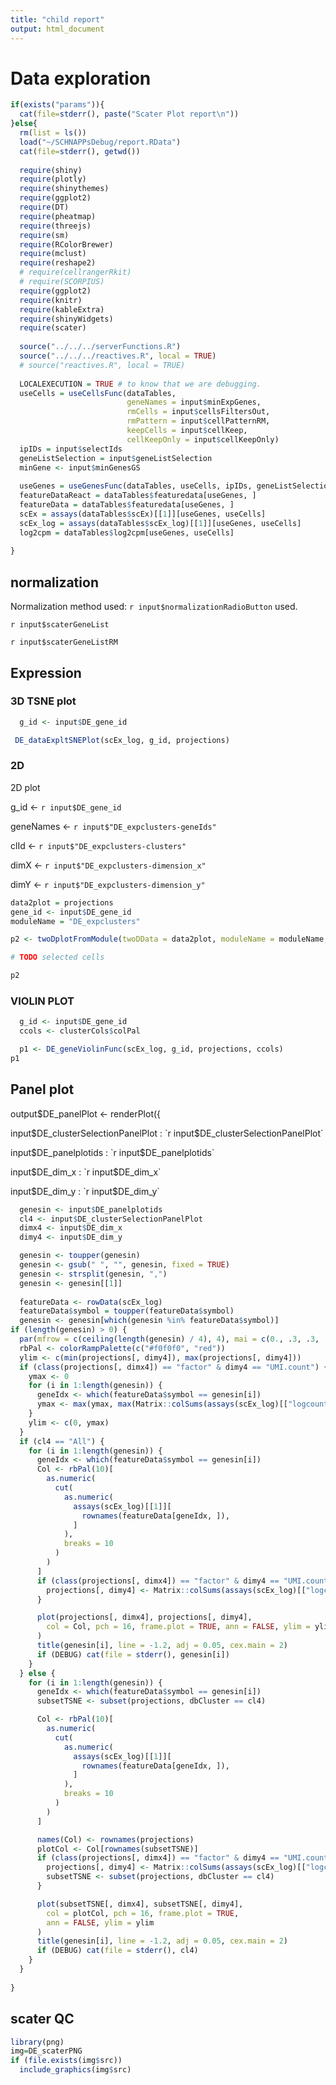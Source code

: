 ```yaml
---
title: "child report"
output: html_document
---
```


# Data exploration

```r
if(exists("params")){
  cat(file=stderr(), paste("Scater Plot report\n"))
}else{
  rm(list = ls())
  load("~/SCHNAPPsDebug/report.RData")
  cat(file=stderr(), getwd())
  
  require(shiny)
  require(plotly)
  require(shinythemes)
  require(ggplot2)
  require(DT)
  require(pheatmap)
  require(threejs)
  require(sm)
  require(RColorBrewer)
  require(mclust)
  require(reshape2)
  # require(cellrangerRkit)
  # require(SCORPIUS)
  require(ggplot2)
  require(knitr)
  require(kableExtra)
  require(shinyWidgets)
  require(scater)
  
  source("../../../serverFunctions.R")
  source("../../../reactives.R", local = TRUE)
  # source("reactives.R", local = TRUE)
  
  LOCALEXECUTION = TRUE # to know that we are debugging.
  useCells = useCellsFunc(dataTables, 
                          geneNames = input$minExpGenes,
                          rmCells = input$cellsFiltersOut,
                          rmPattern = input$cellPatternRM,
                          keepCells = input$cellKeep,
                          cellKeepOnly = input$cellKeepOnly)
  ipIDs = input$selectIds
  geneListSelection = input$geneListSelection
  minGene <- input$minGenesGS
  
  useGenes = useGenesFunc(dataTables, useCells, ipIDs, geneListSelection, minGene)
  featureDataReact = dataTables$featuredata[useGenes, ]
  featureData = dataTables$featuredata[useGenes, ]
  scEx = assays(dataTables$scEx)[[1]][useGenes, useCells]
  scEx_log = assays(dataTables$scEx_log)[[1]][useGenes, useCells]
  log2cpm = dataTables$log2cpm[useGenes, useCells]
  
}
```


## normalization

Normalization method used: `r input$normalizationRadioButton` used.


`r input$scaterGeneList`

`r input$scaterGeneListRM`


## Expression

### 3D TSNE plot

```r

  g_id <- input$DE_gene_id

 DE_dataExpltSNEPlot(scEx_log, g_id, projections)

```


### 2D 

2D plot 

g_id <- `r input$DE_gene_id`

geneNames <- `r input$"DE_expclusters-geneIds"`

clId <- `r input$"DE_expclusters-clusters"`

dimX <- `r input$"DE_expclusters-dimension_x"`

dimY <- `r input$"DE_expclusters-dimension_y"`


```r

data2plot = projections
gene_id <- input$DE_gene_id
moduleName = "DE_expclusters"

p2 <- twoDplotFromModule(twoDData = data2plot, moduleName = moduleName, input = input, projections = projections, g_id = gene_id) 

# TODO selected cells

p2

```



### VIOLIN PLOT 

```r

  g_id <- input$DE_gene_id
  ccols <- clusterCols$colPal

  p1 <- DE_geneViolinFunc(scEx_log, g_id, projections, ccols)
p1

```

## Panel plot
output$DE_panelPlot <- renderPlot({

input$DE_clusterSelectionPanelPlot : `r input$DE_clusterSelectionPanelPlot`

input$DE_panelplotids : `r input$DE_panelplotids`

input$DE_dim_x : `r input$DE_dim_x`

input$DE_dim_y : `r input$DE_dim_y`

```r

  genesin <- input$DE_panelplotids
  cl4 <- input$DE_clusterSelectionPanelPlot
  dimx4 <- input$DE_dim_x
  dimy4 <- input$DE_dim_y

  genesin <- toupper(genesin)
  genesin <- gsub(" ", "", genesin, fixed = TRUE)
  genesin <- strsplit(genesin, ",")
  genesin <- genesin[[1]]
 
  featureData <- rowData(scEx_log)
  featureData$symbol = toupper(featureData$symbol)
  genesin <- genesin[which(genesin %in% featureData$symbol)]
if (length(genesin) > 0) {
  par(mfrow = c(ceiling(length(genesin) / 4), 4), mai = c(0., .3, .3, .3))
  rbPal <- colorRampPalette(c("#f0f0f0", "red"))
  ylim <- c(min(projections[, dimy4]), max(projections[, dimy4]))
  if (class(projections[, dimx4]) == "factor" & dimy4 == "UMI.count") {
    ymax <- 0
    for (i in 1:length(genesin)) {
      geneIdx <- which(featureData$symbol == genesin[i])
      ymax <- max(ymax, max(Matrix::colSums(assays(scEx_log)[["logcounts"]][geneIdx, , drop = FALSE])))
    }
    ylim <- c(0, ymax)
  }
  if (cl4 == "All") {
    for (i in 1:length(genesin)) {
      geneIdx <- which(featureData$symbol == genesin[i])
      Col <- rbPal(10)[
        as.numeric(
          cut(
            as.numeric(
              assays(scEx_log)[[1]][
                rownames(featureData[geneIdx, ]),
              ]
            ),
            breaks = 10
          )
        )
      ]
      if (class(projections[, dimx4]) == "factor" & dimy4 == "UMI.count") {
        projections[, dimy4] <- Matrix::colSums(assays(scEx_log)[["logcounts"]][geneIdx, , drop = FALSE])
      }

      plot(projections[, dimx4], projections[, dimy4],
        col = Col, pch = 16, frame.plot = TRUE, ann = FALSE, ylim = ylim
      )
      title(genesin[i], line = -1.2, adj = 0.05, cex.main = 2)
      if (DEBUG) cat(file = stderr(), genesin[i])
    }
  } else {
    for (i in 1:length(genesin)) {
      geneIdx <- which(featureData$symbol == genesin[i])
      subsetTSNE <- subset(projections, dbCluster == cl4)

      Col <- rbPal(10)[
        as.numeric(
          cut(
            as.numeric(
              assays(scEx_log)[[1]][
                rownames(featureData[geneIdx, ]),
              ]
            ),
            breaks = 10
          )
        )
      ]

      names(Col) <- rownames(projections)
      plotCol <- Col[rownames(subsetTSNE)]
      if (class(projections[, dimx4]) == "factor" & dimy4 == "UMI.count") {
        projections[, dimy4] <- Matrix::colSums(assays(scEx_log)[["logcounts"]][geneIdx, , drop = FALSE])
        subsetTSNE <- subset(projections, dbCluster == cl4)
      }

      plot(subsetTSNE[, dimx4], subsetTSNE[, dimy4],
        col = plotCol, pch = 16, frame.plot = TRUE,
        ann = FALSE, ylim = ylim
      )
      title(genesin[i], line = -1.2, adj = 0.05, cex.main = 2)
      if (DEBUG) cat(file = stderr(), cl4)
    }
  }
  
}
```



## scater QC

```r
library(png)
img=DE_scaterPNG
if (file.exists(img$src))
  include_graphics(img$src)

```



